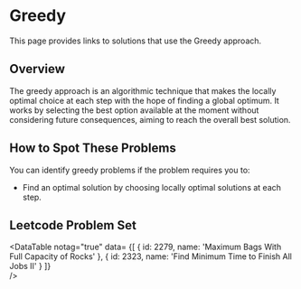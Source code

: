 

# Greedy

This page provides links to solutions that use the Greedy approach.

## Overview

The greedy approach is an algorithmic technique that makes the locally optimal choice at each step with the hope of finding a global optimum. It works by selecting the best option available at the moment without considering future consequences, aiming to reach the overall best solution.

## How to Spot These Problems

You can identify greedy problems if the problem requires you to:

- Find an optimal solution by choosing locally optimal solutions at each step.

## Leetcode Problem Set

<DataTable notag="true" data=
{[
	{ id: 2279, name: 'Maximum Bags With Full Capacity of Rocks' },
	{ id: 2323, name: 'Find Minimum Time to Finish All Jobs II' }
]}  
/>